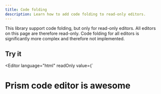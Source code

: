 ```yaml
---
title: Code folding
description: Learn how to add code folding to read-only editors.
---
```



This library support code folding, but only for read-only editors. All editors on this page are therefore read-only. Code folding for all editors is significantly more complex and therefore not implemented.

## Try it

<Editor language="html" readOnly value={`<!DOCTYPE html>
<html>
<head>
	<meta charset="utf-8">
	<title>Code folding demo</title>
	<style>
		.prism-code-editor {
			font-size: 0.875rem;
			line-height: 1.5;
			height: 50em;
		}
	</style>
</head>
<body>
	<h1>
		Prism code editor is awesome
	</h1>
	<div id="editor"></div>
	<script type="module">

		/**
		 * You can fold comments too!
		 */
		const editor = createEditor(
			"#editor",
			{
				language: "javascript",
				value: "const foo = 'bar'"
			}
		)
	</script>
</body>
</html>`} />

## Providers

By default, the `readOnlyCodeFolding` extension won't fold any ranges. You need to pass folding range providers to the extension when it's created.

<Editor language="javascript" readOnly value={`import {
	readOnlyCodeFolding,
	markdownFolding,
	blockCommentFolding,
	bracketFolding,
	tagFolding
} from "prism-code-editor/code-folding"

editor.addExtensions(
	readOnlyCodeFolding(
		bracketFolding,
		tagFolding,
		markdownFolding,
		blockCommentFolding
	)
)`} />

There are currently 4 providers you can import:

- [`bracketFolding()`](/api-reference/code-folding/f-bracketfolding) adds folding of round-, square- and curly brackets.
- [`tagFolding()`](/api-reference/code-folding/f-tagfolding) adds folding to XML tags.
- [`blockCommentFolding()`](/api-reference/code-folding/f-blockcommentfolding) adds  folding to block comments.
- [`markdownFolding()`](/api-reference/code-folding/f-markdownfolding) adds folding to headings and code blocks in markdown.

### Adding your own

You can easily create your own [`FoldingRangeProvier`](/api-reference/code-folding/t-foldingrangeprovider). The providers are called with the current editor and should return an array of foldable ranges. These ranges should span multiple lines.

<Editor language="typescript" readOnly value={`import {
  readOnlyCodeFolding,
  FoldingRangeProvider
} from "prism-code-editor/code-folding"

const myProvider: FoldingRangeProvider = editor => {
	return [[5, 20], [10, 15]]
}

editor.addExtensions(
	readOnlyCodeFolding(myProvider)
)`} />
